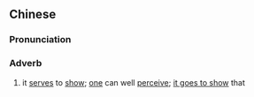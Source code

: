 {{also|足见}}
==Chinese==
{{zh-forms|s=足见}}

===Pronunciation===
{{zh-pron
|m=zújiàn
|c=zuk1 gin3
|mn=qz,xm,zz:chiok-kiàn
|cat=adverb
}}

===Adverb===
{{zh-adv}}

# it [[serve]]s to [[show]]; [[one]] can well [[perceive]]; [[it goes to show]] that
